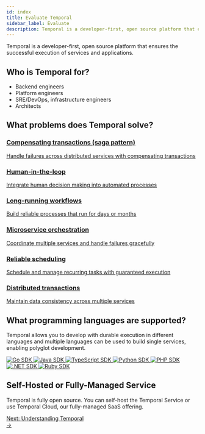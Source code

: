 ```yaml
---
id: index
title: Evaluate Temporal
sidebar_label: Evaluate
description: Temporal is a developer-first, open source platform that ensures the successful execution of services and applications.
---
```


Temporal is a developer-first, open source platform that ensures the successful execution of services and applications.

## Who is Temporal for?

- Backend engineers
- Platform engineers
- SRE/DevOps, infrastructure engineers
- Architects

## What problems does Temporal solve?

<div className="pattern-grid">
  <a href="/concepts/saga-pattern" className="pattern-card">
    <div className="pattern-content">
      <h3>Compensating transactions (saga pattern)</h3>
      <p>Handle failures across distributed services with compensating transactions</p>
    </div>
  </a>

<a href="/concepts/human-loops" className="pattern-card">
    <div className="pattern-content">
      <h3>Human-in-the-loop</h3>
      <p>Integrate human decision making into automated processes</p>
    </div>
  </a>

<a href="/concepts/long-running-workflows" className="pattern-card">
    <div className="pattern-content">
      <h3>Long-running workflows</h3>
      <p>Build reliable processes that run for days or months</p>
    </div>
  </a>

<a href="/concepts/patterns" className="pattern-card">
    <div className="pattern-content">
      <h3>Microservice orchestration</h3>
      <p>Coordinate multiple services and handle failures gracefully</p>
    </div>
  </a>

<a href="/concepts/use-cases" className="pattern-card">
    <div className="pattern-content">
      <h3>Reliable scheduling</h3>
      <p>Schedule and manage recurring tasks with guaranteed execution</p>
    </div>
  </a>

<a href="/concepts/patterns" className="pattern-card">
    <div className="pattern-content">
      <h3>Distributed transactions</h3>
      <p>Maintain data consistency across multiple services</p>
    </div>
  </a>
</div>


## What programming languages are supported?

Temporal allows you to develop with durable execution in different languages and multiple languages can be used to build single services, enabling polyglot development.

<div className="sdk-logos">
  <a href="/develop/go" title="Go SDK Developer Guide">
    <img src="/img/sdks/svgs/sdk-box-logos/go.svg" alt="Go SDK" />
  </a>
  <a href="/develop/java" title="Java SDK Developer Guide">
    <img src="/img/sdks/svgs/sdk-box-logos/java.svg" alt="Java SDK" />
  </a>
  <a href="/develop/typescript" title="TypeScript SDK Developer Guide">
    <img src="/img/sdks/svgs/sdk-box-logos/typescript.svg" alt="TypeScript SDK" />
  </a>
  <a href="/develop/python" title="Python SDK Developer Guide">
    <img src="/img/sdks/svgs/sdk-box-logos/python.svg" alt="Python SDK" />
  </a>
  <a href="/develop/php" title="PHP SDK Developer Guide">
    <img src="/img/sdks/svgs/sdk-box-logos/php.svg" alt="PHP SDK" />
  </a>
  <a href="/develop/dotnet" title=".NET SDK Developer Guide">
    <img src="/img/sdks/svgs/sdk-box-logos/dotnet.svg" alt=".NET SDK" />
  </a>
  <a href="/develop/ruby" title="Ruby SDK Developer Guide">
    <img src="/img/sdks/svgs/sdk-box-logos/ruby.png" alt="Ruby SDK" />
  </a>
</div>


## Self-Hosted or Fully-Managed Service

Temporal is fully open source. You can self-host the Temporal Service or use Temporal Cloud, our fully-managed SaaS offering.



<div className="cta-container">
  <a href="/evaluate/understanding-temporal" className="cta-link">
    <div className="cta-content">
      <span className="cta-prefix">Next:</span>
      <span className="cta-title">Understanding Temporal</span>
    </div>
    <div className="cta-arrow">→</div>
  </a>
</div>

<style>
{`
  .dark-mode-image {
    display: none;
  }

  [data-theme='dark'] .dark-mode-image {
    display: flex !important;
    justify-content: center;
    align-items: center;
  }

  .sdk-logos {
    display: flex;
    flex-wrap: wrap;
    gap: 1rem;
    justify-content: center;
    margin: 2rem 0;
  }

  .sdk-logos a {
    transition: all 0.2s ease;
    border-radius: 8px;
    padding: 0.5rem;
    display: inline-block;
  }

  .sdk-logos a:hover {
    transform: translateY(-2px) scale(1.05);
    opacity: 0.8;
  }

  .sdk-logos img {
    width: 48px;
    height: 48px;
    display: block;
  }

  /* Disable hover effects for pattern cards */
  .pattern-card {
    text-decoration: none;
    color: inherit;
  }

  .pattern-card:hover {
    transform: none !important;
    opacity: 1 !important;
    box-shadow: none !important;
    border-color: initial !important;
    text-decoration: none;
    color: inherit;
  }

  @media (max-width: 768px) {
    .sdk-logos {
      gap: 0.75rem;
    }
    
    .sdk-logos img {
      width: 30px;
      height: 30px;
    }
  }
`}
</style>
